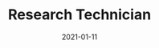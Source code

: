 ---
date: 2021-01-11
title: Research Technician
company: SF BUILD
location: Remote
range: January 2021 - Present
url: https://sfbuild.sfsu.edu/
featureImage: community.png
description:
    - Develop an online platform using WordPress to help disseminate SF BUILD research.
    - Adapt research into self-paced online learning modules to help increase accessibility.
    - Lead and manage the migration of the SF BUILD site from Drupal 7 to Drupal 8.
---